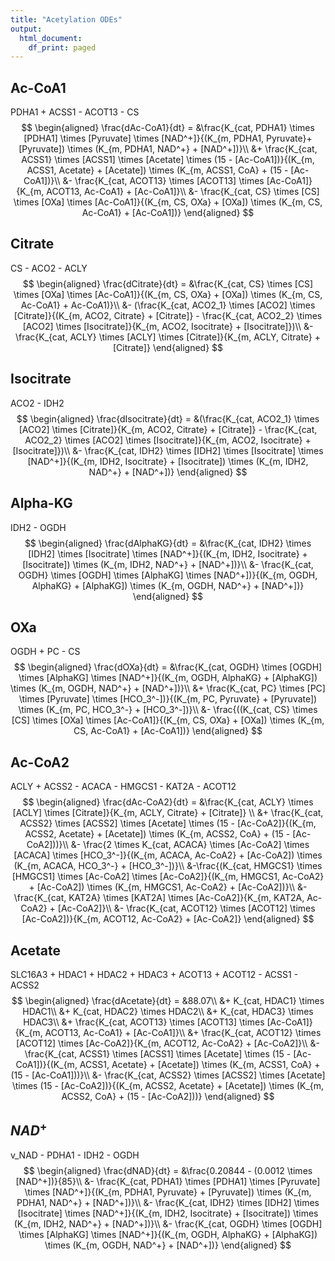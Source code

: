 ```yaml
---
title: "Acetylation ODEs"
output:
  html_document:
    df_print: paged
---
```


## Ac-CoA1
PDHA1 + ACSS1 - ACOT13 - CS
$$
\begin{aligned}
\frac{dAc-CoA1}{dt} = &\frac{K_{cat, PDHA1} \times [PDHA1] \times [Pyruvate] \times [NAD^+]}{(K_{m, PDHA1, Pyruvate}+ [Pyruvate]) \times (K_{m, PDHA1, NAD^+} + [NAD^+])}\\
&+ \frac{K_{cat, ACSS1} \times [ACSS1] \times [Acetate] \times (15 - [Ac-CoA1])}{(K_{m, ACSS1, Acetate} + [Acetate]) \times (K_{m, ACSS1, CoA} + (15 - [Ac-CoA1])}\\
&- \frac{K_{cat, ACOT13} \times [ACOT13] \times [Ac-CoA1]}{K_{m, ACOT13, Ac-CoA1} + [Ac-CoA1]}\\
&- \frac{K_{cat, CS} \times [CS] \times [OXa] \times [Ac-CoA1]}{(K_{m, CS, OXa} + [OXa]) \times (K_{m, CS, Ac-CoA1} + [Ac-CoA1])}
\end{aligned}
$$

## Citrate
CS - ACO2 - ACLY
$$
\begin{aligned}
\frac{dCitrate}{dt} = &\frac{K_{cat, CS} \times [CS] \times [OXa] \times [Ac-CoA1]}{(K_{m, CS, OXa} + [OXa]) \times (K_{m, CS, Ac-CoA1} + Ac-CoA1)}\\
&- (\frac{K_{cat, ACO2_1} \times [ACO2] \times [Citrate]}{(K_{m, ACO2, Citrate} + [Citrate]} - \frac{K_{cat, ACO2_2} \times [ACO2] \times [Isocitrate]}{K_{m, ACO2, Isocitrate} + [Isocitrate]})\\
&- \frac{K_{cat, ACLY} \times [ACLY] \times [Citrate]}{K_{m, ACLY, Citrate} + [Citrate]}
\end{aligned}
$$

## Isocitrate
ACO2 - IDH2
$$
\begin{aligned}
\frac{dIsocitrate}{dt} = &(\frac{K_{cat, ACO2_1} \times [ACO2] \times [Citrate]}{K_{m, ACO2, Citrate} + [Citrate]} - \frac{K_{cat, ACO2_2} \times [ACO2] \times [Isocitrate]}{K_{m, ACO2, Isocitrate} + [Isocitrate]})\\
&- \frac{K_{cat, IDH2} \times [IDH2] \times [Isocitrate] \times [NAD^+]}{(K_{m, IDH2, Isocitrate} + [Isocitrate]) \times (K_{m, IDH2, NAD^+} + [NAD^+])}
\end{aligned}
$$

## Alpha-KG
IDH2 - OGDH
$$
\begin{aligned}
\frac{dAlphaKG}{dt} = &\frac{K_{cat, IDH2} \times [IDH2] \times [Isocitrate] \times [NAD^+]}{(K_{m, IDH2, Isocitrate} + [Isocitrate]) \times (K_{m, IDH2, NAD^+} + [NAD^+])}\\
&- \frac{K_{cat, OGDH} \times [OGDH] \times [AlphaKG] \times [NAD^+])}{(K_{m, OGDH, AlphaKG} + [AlphaKG]) \times (K_{m, OGDH, NAD^+} + [NAD^+])}
\end{aligned}
$$

## OXa
OGDH + PC - CS
$$
\begin{aligned}
\frac{dOXa}{dt} = &\frac{K_{cat, OGDH} \times [OGDH] \times [AlphaKG] \times [NAD^+]}{(K_{m, OGDH, AlphaKG} + [AlphaKG]) \times (K_{m, OGDH, NAD^+} + [NAD^+])}\\
&+ \frac{K_{cat, PC} \times [PC] \times [Pyruvate] \times [HCO_3^-])}{(K_{m, PC, Pyruvate} + [Pyruvate]) \times (K_{m, PC, HCO_3^-} + [HCO_3^-])}\\
&- \frac{((K_{cat, CS} \times [CS] \times [OXa] \times [Ac-CoA1]}{(K_{m, CS, OXa} + [OXa]) \times (K_{m, CS, Ac-CoA1} + [Ac-CoA1])}
\end{aligned}
$$

## Ac-CoA2
ACLY + ACSS2 - ACACA - HMGCS1 - KAT2A - ACOT12
$$
\begin{aligned}
\frac{dAc-CoA2}{dt} = &\frac{K_{cat, ACLY} \times [ACLY] \times [Citrate]}{K_{m, ACLY, Citrate} + [Citrate]} \\
&+ \frac{K_{cat, ACSS2} \times [ACSS2] \times [Acetate] \times (15 - [Ac-CoA2]}{(K_{m, ACSS2, Acetate} + [Acetate]) \times (K_{m, ACSS2, CoA} + (15 - [Ac-CoA2]))}\\
&- \frac{2 \times K_{cat, ACACA} \times [Ac-CoA2] \times [ACACA] \times [HCO_3^-]}{(K_{m, ACACA, Ac-CoA2} + [Ac-CoA2]) \times (K_{m, ACACA, HCO_3^-} + [HCO_3^-])}\\
&-\frac{(K_{cat, HMGCS1} \times [HMGCS1] \times [Ac-CoA2] \times [Ac-CoA2]}{(K_{m, HMGCS1, Ac-CoA2} + [Ac-CoA2]) \times (K_{m, HMGCS1, Ac-CoA2} + [Ac-CoA2])}\\
&- \frac{K_{cat, KAT2A} \times [KAT2A] \times [Ac-CoA2]}{K_{m, KAT2A, Ac-CoA2} + [Ac-CoA2]}\\
&- \frac{K_{cat, ACOT12} \times [ACOT12] \times [Ac-CoA2])}{K_{m, ACOT12, Ac-CoA2} + [Ac-CoA2]}
\end{aligned}
$$

## Acetate
SLC16A3 + HDAC1 + HDAC2 + HDAC3 + ACOT13 + ACOT12 - ACSS1 - ACSS2
$$
\begin{aligned}
\frac{dAcetate}{dt} = &88.07\\
&+ K_{cat, HDAC1} \times HDAC1\\
&+ K_{cat, HDAC2} \times HDAC2\\
&+ K_{cat, HDAC3} \times HDAC3\\
&+ \frac{K_{cat, ACOT13} \times [ACOT13] \times [Ac-CoA1]}{K_{m, ACOT13, Ac-CoA1} + [Ac-CoA1]}\\
&+ \frac{K_{cat, ACOT12} \times [ACOT12] \times [Ac-CoA2]}{K_{m, ACOT12, Ac-CoA2} + [Ac-CoA2]}\\
&- \frac{K_{cat, ACSS1} \times [ACSS1] \times [Acetate] \times (15 - [Ac-CoA1])}{(K_{m, ACSS1, Acetate} + [Acetate]) \times (K_{m, ACSS1, CoA} + (15 - [Ac-CoA1]))}\\
&- \frac{K_{cat, ACSS2} \times [ACSS2] \times [Acetate] \times (15 - [Ac-CoA2])}{(K_{m, ACSS2, Acetate} + [Acetate]) \times (K_{m, ACSS2, CoA} + (15 - [Ac-CoA2]))}
\end{aligned}
$$

## $NAD^+$
v_NAD - PDHA1 - IDH2 - OGDH
$$
\begin{aligned}
\frac{dNAD}{dt} = &\frac{0.20844 - (0.0012 \times [NAD^+])}{85}\\
&- \frac{K_{cat, PDHA1} \times [PDHA1] \times [Pyruvate] \times [NAD^+]}{(K_{m, PDHA1, Pyruvate} + [Pyruvate]) \times (K_{m, PDHA1, NAD^+} + [NAD^+])}\\
&- \frac{K_{cat, IDH2} \times [IDH2] \times [Isocitrate] \times [NAD^+]}{(K_{m, IDH2, Isocitrate} + [Isocitrate]) \times (K_{m, IDH2, NAD^+} + [NAD^+])}\\
&- \frac{K_{cat, OGDH} \times [OGDH] \times [AlphaKG] \times [NAD^+]}{(K_{m, OGDH, AlphaKG} + [AlphaKG]) \times (K_{m, OGDH, NAD^+} + [NAD^+])}
\end{aligned}
$$

